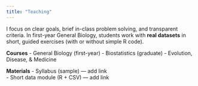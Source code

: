 ```yaml
---
title: "Teaching"
---
```


I focus on clear goals, brief in-class problem solving, and transparent criteria. In first-year General Biology, students work with **real datasets** in short, guided exercises (with or without simple R code).

**Courses**
- General Biology (first-year)
- Biostatistics (graduate)
- Evolution, Disease, & Medicine

**Materials**
- Syllabus (sample) — add link  
- Short data module (R + CSV) — add link
